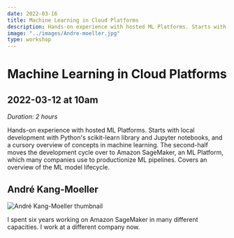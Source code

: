 ```yaml
---
date: 2022-03-16
title: Machine Learning in Cloud Platforms
description: Hands-on experience with hosted ML Platforms. Starts with local development with Python's scikit-learn library and Jupyter notebooks, and a cursory overview of concepts in machine learning.
image: "../images/Andre-moeller.jpg"
type: workshop
---
```


# Machine Learning in Cloud Platforms

## 2022-03-12 at 10am

_Duration: 2 hours_

Hands-on experience with hosted ML Platforms. Starts with local development with Python's scikit-learn library and Jupyter notebooks, and a cursory overview of concepts in machine learning. The second-half moves the development cycle over to Amazon SageMaker, an ML Platform, which many companies use to productionize ML pipelines. Covers an overview of the ML model lifecycle.

## André Kang-Moeller

![André Kang-Moeller thumbnail](../images/Andre-moeller-thumb.jpg)

I spent six years working on Amazon SageMaker in many different capacities. I work at a different company now.
